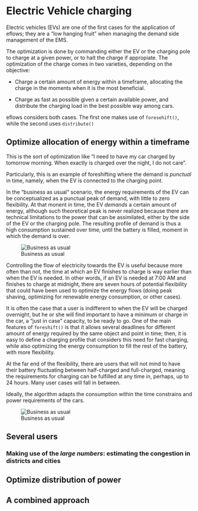 
# Electric Vehicle charging

Electric vehicles (EVs) are one of the first cases for the application of eflows; they are a "low hanging fruit" when managing the demand side management of the EMS. 

The optimization is done by commanding either the EV or the charging pole to charge at a given power, or to halt the charge if appropiate. The optimization of the charge comes in two varieties, depending on the objective: 

- Charge a certain amount of energy within a timeframe, allocating the charge in the moments when it is the most beneficial.

- Charge as fast as possible given a certain available power, and distribute the charging load in the best possible way among cars. 

eflows considers both cases. The first one makes use of `foresehift()`, while the second uses `distribute()`


## Optimize allocation of energy within a timeframe

This is the sort of optimization like "I need to have my car charged by tomorrow morning. When exactly is charged over the night, I do not care". 

Particularly, this is an example of foreshifting where the demand is *punctual* in time, namely, when the EV is connected to the charging point.

In the "business as usual" scenario, the energy requirements of the EV can be conceptualized as a punctual peak of demand, with little to zero flexibility. At that monent in time, the EV *demands* a certain amount of energy, although such theoretical peak is never realized because there are technical limitations to the power that can be assimilated, either by the side of the EV or the charging pole. The resulting profile of demand is thus a high consumption sustained over time, until the battery is filled, moment in which the demand is over. 

![Business as usual](../../www/images/foreshift/case-usual.png)

Controlling the flow of electricity towards the EV is useful because more often than not, the time at which an EV finishes to charge is way earlier than when the EV is needed. In other words, if an EV is needed at 7:00 AM and finishes to charge at midnight, there are seven hours of potential flexibility that could have been used to optimize the energy flows (doing peak shaving, optimizing for renewable energy consumption, or other cases).

It is often the case that a user is indifferent to when the EV will be charged overnight, but he or she will find important to have a minimum or charge in the car, a "just in case" capacity, to be ready to go. One of the main features of `foreshift()` is that it allows several deadlines for different amount of energy required by the same object and point in time; then, it is easy to define a charging profile that considers this need for fast charging, while also optimizing the energy consumption to fill the rest of the battery, with more flexibility. 

At the far end of the flexibility, there are users that will not mind to have their battery fluctuating between half-charged and full-charged, meaning the requirements for charging can be fulfilled at any time in, perhaps, up to 24 hours. Many user cases will fall in between. 

Ideally, the algorithm adapts the consumption within the time constrains and power requirements of the cars. 

![Business as usual](../../www/images/foreshift/cases-charging.png)

## Several users



### Making use of the *large numbers*: estimating the congestion in districts and cities

## Optimize distribution of power

## A combined approach
